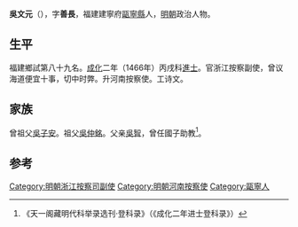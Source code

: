 '''吳文元'''（{{bd|1431年||？}}），字'''善長'''，福建建寧府[[甌寧縣|甌寧縣]]人，[[明朝|明朝]]政治人物。

==生平==
福建鄉試第八十九名。[[成化|成化]]二年（1466年）丙戌科[[進士|進士]]。官浙江按察副使，曾议海道便宜十事，切中时弊。升河南按察使。工诗文。

==家族==
曾祖父[[吳子安|吳子安]]。祖父[[吳仲銘|吳仲銘]]。父亲[[吳智|吳智]]，曾任國子助教<ref>《天一阁藏明代科举录选刊·登科录》（《成化二年进士登科录》）</ref>。

==参考==
{{reflist}}
{{明朝人物小作品}}
{{成化二年丙戌科殿試金榜}}
{{DEFAULTSORT:Wu吳}}

[[Category:明朝浙江按察司副使|Category:明朝浙江按察司副使]]
[[Category:明朝河南按察使|Category:明朝河南按察使]]
[[Category:甌寧人|Category:甌寧人]]